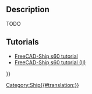 <languages/>

<div lang="en" dir="ltr" class="mw-content-ltr">
{{Docnav
|[[Ship_ResistanceBlountFox|Resistance Blount and Fox prediction]]
|[[Ship_ResistanceSavitsky|Resistance Savitsky prediction]]
|[[Ship_Workbench|Ship]]
|IconL=Ship_ResistanceBlountFox.svg
|IconR=Ship_ResistanceSavitsky.svg
|IconC=Workbench_Ship.svg
}}
</div>

<div lang="en" dir="ltr" class="mw-content-ltr">
{{GuiCommand
|Name=Ship ResistanceHoltrop
|MenuLocation=Resistance → Resistance Holtrop prediction
|Workbenches=[[Ship_Workbench|Ship]]
|Shortcut=
|SeeAlso=
}}
</div>

<div lang="en" dir="ltr" class="mw-content-ltr">
== Description ==
</div>

<div lang="en" dir="ltr" class="mw-content-ltr">
TODO
</div>

<div lang="en" dir="ltr" class="mw-content-ltr">
== Tutorials ==
</div>

<div lang="en" dir="ltr" class="mw-content-ltr">
* [[FreeCAD-Ship_s60_tutorial|FreeCAD-Ship s60 tutorial ]]
* [[FreeCAD-Ship_s60_tutorial_(II)|FreeCAD-Ship s60 tutorial (II)]]
</div>


<div lang="en" dir="ltr" class="mw-content-ltr">
{{Docnav
|[[Ship_ResistanceBlountFox|Resistance Blount and Fox prediction]]
|[[Ship_ResistanceSavitsky|Resistance Savitsky prediction]]
|[[Ship_Workbench|Ship]]
|IconL=Ship_ResistanceBlountFox.svg
|IconR=Ship_ResistanceSavitsky.svg
|IconC=Workbench_Ship.svg
}}
</div>

{{Userdocnavi{{#translation:}}}}
[[Category:Ship{{#translation:}}]]